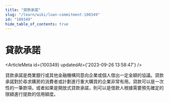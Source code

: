 ```yaml
---
title: "貸款承諾"
slug: "/learn/wiki/loan-commitment-100349"
id: "100349"
hide_table_of_contents: true
---
```



# 貸款承諾

<ArticleMeta id={100349} updatedAt={'2023-09-26 13:58:47'} />
<div className='border-solid border-b border-t-0 my-4 border-[var(--ifm-color-gray-300)]' />

貸款承諾是商業銀行或其他金融機構同意向企業或個人借出一定金額的協議。貸款承諾對於尋求購房的消費者或計劃進行重大購買的企業非常有用。貸款可以是一次性的一筆款項，或者如果是開放式貸款承諾，則可以是借款人根據需要預先確定的限額進行提款的信用額度。
